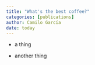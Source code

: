 ```yaml
---
title: "What's the best coffee?"
categories: [publications]
author: Camilo García
date: today
---
```


- a thing

- another thing